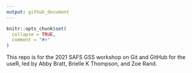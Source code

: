 ```yaml
---
output: github_document
---
```


<!-- README.md is generated from README.Rmd. Please edit that file -->

```r
knitr::opts_chunk$set(
  collapse = TRUE,
  comment = "#>"
)
```

This repo is for the 2021 SAFS GSS workshop on Git and GitHub for the useR, led by Abby Bratt, Brielle K Thompson, and Zoe Rand. 